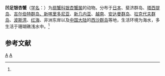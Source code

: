 {{Speciesbox
| taxon = Actaea(十足目) cavipes
| authority = (Dana, 1852)<ref name='id11755'>{{cite web| url =http://www.bioinfo.cn/db05/BjdwSpecies.php?action=view&id=11755| title =凹足银杏蟹| work =《中国动物物种编目数据库》| publisher =中国科学院微生物研究所| author =中国科学院动物研究所| accessdate =2009-04-28| deadurl =yes| archiveurl =https://web.archive.org/web/20160305023101/http://www.bioinfo.cn/db05/BjdwSpecies.php?action=view&id=11755| archivedate =2016-03-05}}</ref>
}}

'''凹足银杏蟹'''（[[学名|学名]]：{{lang|la|'''''Actaea cavipes'''''}}）为[[扇蟹科|扇蟹科]][[银杏蟹属|银杏蟹属]]的动物。分布于[[日本|日本]]、斐济群岛、[[塔西提岛|塔西提岛]]、[[吉尔伯特群岛|吉尔伯特群岛]][[、新喀里多尼亚|、新喀里多尼亚]]、[[新几内亚|新几内亚]]、[[越南|越南]]、[[安达曼群岛|安达曼群岛]]、[[拉克代夫群岛|拉克代夫群岛]]、[[波斯湾|波斯湾]]、[[红海|红海]]、非洲东岸以及[[中国大陆|中国大陆]]的[[西沙群岛|西沙群岛]]等地，生活环境为海水，多生活于珊瑚礁浅水中。<ref name='id11755'/>

== 参考文献 ==
{{reflist}}

{{taxonbar}}

[[Category:1852年描述的动物|A]]
[[Category:银杏蟹属|A]]


{{螃蟹小作品}}